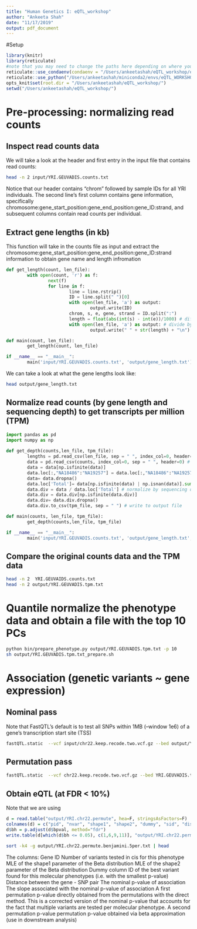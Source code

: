 ```yaml
---
title: "Human Genetics I: eQTL_workshop"
author: "Ankeeta Shah"
date: "11/17/2019"
output: pdf_document
---
```


#Setup 
```r
library(knitr)
library(reticulate)
#note that you may need to change the paths here depending on where you downloaded the eQTL workshop github repository
reticulate::use_condaenv(condaenv = "/Users/ankeetashah/eQTL_workshop/eQTL.yml")
reticulate::use_python("/Users/ankeetashah/miniconda2/envs/eQTL_WORKSHOP/bin/python")
opts_knit$set(root.dir = "/Users/ankeetashah/eQTL_workshop/")
setwd("/Users/ankeetashah/eQTL_workshop/") 
```


# Pre-processing: normalizing read counts
## Inspect read counts data
We will take a look at the header and first entry in the input file that contains read counts:
```bash
head -n 2 input/YRI.GEUVADIS.counts.txt
```
Notice that our header contains "chrom" followed by sample IDs for all YRI individuals. 
The second line's first column contains gene information, specifically chromosome:gene_start_position:gene_end_position:gene_ID:strand, and subsequent columns contain read counts per individual.

## Extract gene lengths (in kb)
This function will take in the counts file as input and extract the chromosome:gene_start_position:gene_end_position:gene_ID:strand information to obtain gene name and length infromation
```python
def get_length(count, len_file):
        with open(count, 'r') as f:
                next(f)
                for line in f:
                        line = line.rstrip()
                        ID = line.split(" ")[0]
                        with open(len_file, 'a') as output:
                                output.write(ID)
                        chrom, s, e, gene, strand = ID.split(":")
                        length = float(abs(int(s) - int(e))/1000) # difference between start and end positions 
                        with open(len_file, 'a') as output: # divide by 1,000 to get from bp to kb
                                output.write(" " + str(length) + "\n")

def main(count, len_file):
        get_length(count, len_file)

if __name__ == "__main__":
        main('input/YRI.GEUVADIS.counts.txt', 'output/gene_length.txt')                                  
```

We can take a look at what the gene lengths look like:
```bash
head output/gene_length.txt
```

## Normalize read counts (by gene length and sequencing depth) to get transcripts per million (TPM)
```python
import pandas as pd
import numpy as np
                                 
def get_depth(counts,len_file, tpm_file):
        lengths = pd.read_csv(len_file, sep = " ", index_col=0, header=None) # read in gene lengths file 
        data = pd.read_csv(counts, index_col=0, sep = " ", header=0) # read in counts file 
        data = data[np.isfinite(data)] 
        data.loc[:,"NA18486":"NA19257"] = data.loc[:,"NA18486":"NA19257"].div(lengths[1], axis=0) # normalize by gene length
        data= data.dropna()
        data.loc['Total']= data[np.isfinite(data) | np.isnan(data)].sum(axis=0)/1000000 #divide by million
        data.div = data / data.loc['Total'] # normalize by sequencing depth
        data.div = data.div[np.isfinite(data.div)]
        data.div= data.div.dropna()
        data.div.to_csv(tpm_file, sep = " ") # write to output file

def main(counts, len_file, tpm_file):
        get_depth(counts,len_file, tpm_file)

if __name__ == "__main__":
        main('input/YRI.GEUVADIS.counts.txt', 'output/gene_length.txt', 'output/YRI.GEUVADIS.tpm.txt')                          

```

## Compare the original counts data and the TPM data
```bash
head -n 2  YRI.GEUVAIDS.counts.txt 
head -n 2 output/YRI.GEUVADIS.tpm.txt
```


# Quantile normalize the phenotype data and obtain a file with the top 10 PCs
```bash
python bin/prepare_phenotype.py output/YRI.GEUVADIS.tpm.txt -p 10 
sh output/YRI.GEUVADIS.tpm.txt_prepare.sh
```

# Association (genetic variants ~ gene expression)
## Nominal pass
Note that FastQTL's default is to test all SNPs within 1MB (--window 1e6) of a gene's transcription start site (TSS)
```bash
fastQTL.static  --vcf input/chr22.keep.recode.two.vcf.gz --bed output/YRI.GEUVADIS.tpm.txt.qqnorm_chr22.gz  --chunk 1 1 --out output/YRI.chr22.nominal --normal --cov output/YRI.GEUVADIS.tpm.txt.PCs 
```

## Permutation pass
```bash
fastQTL.static  --vcf chr22.keep.recode.two.vcf.gz --bed YRI.GEUVADIS.tpm.txt.qqnorm_chr16.gz  --chunk 1 1 --out YRI.chr16.permute --normal --cov YRI.GEUVADIS.tpm.txt.PCs --permute 1000
```

## Obtain eQTL (at FDR < 10%)
Note that we are using 
```r
d = read.table("output/YRI.chr22.permute", hea=F, stringsAsFactors=F)
colnames(d) = c("pid", "nvar", "shape1", "shape2", "dummy", "sid", "dist", "npval", "slope", "ppval", "bpval")
d$bh = p.adjust(d$bpval, method="fdr")
write.table(d[which(d$bh <= 0.05), c(1,6,9,11)], "output/YRI.chr22.permute.benjamini.5per.txt", quote=F, row.names=F, col.names=T)
```

```bash
sort -k4 -g output/YRI.chr22.permute.benjamini.5per.txt | head
```
The columns: 
Gene ID
Number of variants tested in cis for this phenotype
MLE of the shape1 parameter of the Beta distribution
MLE of the shape2 parameter of the Beta distribution
Dummy column 
ID of the best variant found for this molecular phenotypes (i.e. with the smallest p-value)
Distance between the gene - SNP pair
The nominal p-value of association 
The slope associated with the nominal p-value of association 
A first permutation p-value directly obtained from the permutations with the direct method. This is a corrected version of the nominal p-value that accounts for the fact that multiple variants are tested per molecular phenotype.
A second permutation p-value permutation p-value obtained via beta approximation (use in downstream analysis)
